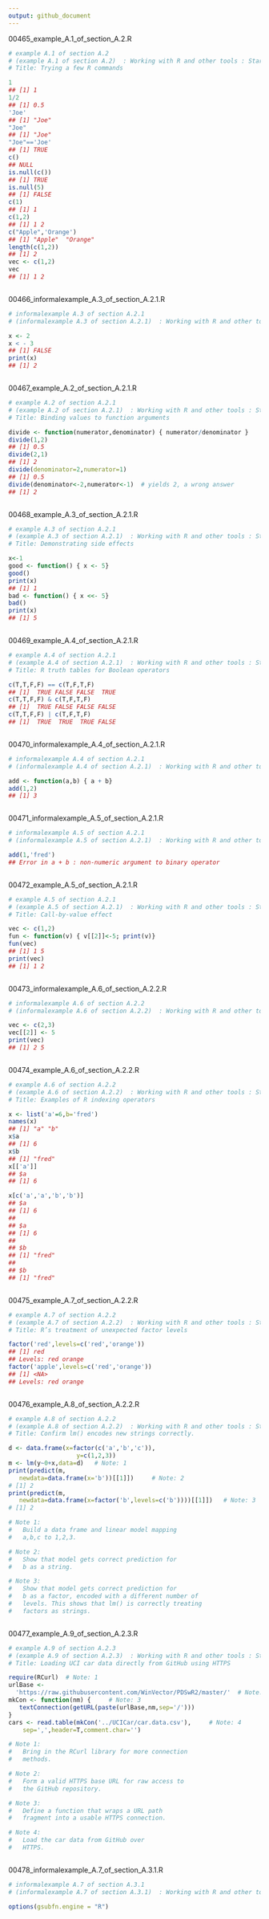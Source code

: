```yaml
---
output: github_document
---
```




00465_example_A.1_of_section_A.2.R


```r
# example A.1 of section A.2 
# (example A.1 of section A.2)  : Working with R and other tools : Starting with R 
# Title: Trying a few R commands 

1
## [1] 1
1/2
## [1] 0.5
'Joe'
## [1] "Joe"
"Joe"
## [1] "Joe"
"Joe"=='Joe'
## [1] TRUE
c()
## NULL
is.null(c())
## [1] TRUE
is.null(5)
## [1] FALSE
c(1)
## [1] 1
c(1,2)
## [1] 1 2
c("Apple",'Orange')
## [1] "Apple"  "Orange"
length(c(1,2))
## [1] 2
vec <- c(1,2)
vec
## [1] 1 2



```




00466_informalexample_A.3_of_section_A.2.1.R


```r
# informalexample A.3 of section A.2.1 
# (informalexample A.3 of section A.2.1)  : Working with R and other tools : Starting with R : Primary features of R 

x <- 2
x < - 3
## [1] FALSE
print(x)
## [1] 2



```




00467_example_A.2_of_section_A.2.1.R


```r
# example A.2 of section A.2.1 
# (example A.2 of section A.2.1)  : Working with R and other tools : Starting with R : Primary features of R 
# Title: Binding values to function arguments 

divide <- function(numerator,denominator) { numerator/denominator }
divide(1,2)
## [1] 0.5
divide(2,1)
## [1] 2
divide(denominator=2,numerator=1)
## [1] 0.5
divide(denominator<-2,numerator<-1)  # yields 2, a wrong answer
## [1] 2



```




00468_example_A.3_of_section_A.2.1.R


```r
# example A.3 of section A.2.1 
# (example A.3 of section A.2.1)  : Working with R and other tools : Starting with R : Primary features of R 
# Title: Demonstrating side effects 

x<-1
good <- function() { x <- 5}
good()
print(x)
## [1] 1
bad <- function() { x <<- 5}
bad()
print(x)
## [1] 5



```




00469_example_A.4_of_section_A.2.1.R


```r
# example A.4 of section A.2.1 
# (example A.4 of section A.2.1)  : Working with R and other tools : Starting with R : Primary features of R 
# Title: R truth tables for Boolean operators 

c(T,T,F,F) == c(T,F,T,F)
## [1]  TRUE FALSE FALSE  TRUE
c(T,T,F,F) & c(T,F,T,F)
## [1]  TRUE FALSE FALSE FALSE
c(T,T,F,F) | c(T,F,T,F)
## [1]  TRUE  TRUE  TRUE FALSE



```




00470_informalexample_A.4_of_section_A.2.1.R


```r
# informalexample A.4 of section A.2.1 
# (informalexample A.4 of section A.2.1)  : Working with R and other tools : Starting with R : Primary features of R 

add <- function(a,b) { a + b}
add(1,2)
## [1] 3



```




00471_informalexample_A.5_of_section_A.2.1.R


```r
# informalexample A.5 of section A.2.1 
# (informalexample A.5 of section A.2.1)  : Working with R and other tools : Starting with R : Primary features of R 

add(1,'fred')
## Error in a + b : non-numeric argument to binary operator



```




00472_example_A.5_of_section_A.2.1.R


```r
# example A.5 of section A.2.1 
# (example A.5 of section A.2.1)  : Working with R and other tools : Starting with R : Primary features of R 
# Title: Call-by-value effect 

vec <- c(1,2)
fun <- function(v) { v[[2]]<-5; print(v)}
fun(vec)
## [1] 1 5
print(vec)
## [1] 1 2



```




00473_informalexample_A.6_of_section_A.2.2.R


```r
# informalexample A.6 of section A.2.2 
# (informalexample A.6 of section A.2.2)  : Working with R and other tools : Starting with R : Primary R data types 

vec <- c(2,3)
vec[[2]] <- 5
print(vec)
## [1] 2 5



```




00474_example_A.6_of_section_A.2.2.R


```r
# example A.6 of section A.2.2 
# (example A.6 of section A.2.2)  : Working with R and other tools : Starting with R : Primary R data types 
# Title: Examples of R indexing operators 

x <- list('a'=6,b='fred')
names(x)
## [1] "a" "b"
x$a
## [1] 6
x$b
## [1] "fred"
x[['a']]
## $a
## [1] 6

x[c('a','a','b','b')]
## $a
## [1] 6
##
## $a
## [1] 6
##
## $b
## [1] "fred"
##
## $b
## [1] "fred"



```




00475_example_A.7_of_section_A.2.2.R


```r
# example A.7 of section A.2.2 
# (example A.7 of section A.2.2)  : Working with R and other tools : Starting with R : Primary R data types 
# Title: R’s treatment of unexpected factor levels 

factor('red',levels=c('red','orange'))
## [1] red
## Levels: red orange
factor('apple',levels=c('red','orange'))
## [1] <NA>
## Levels: red orange



```




00476_example_A.8_of_section_A.2.2.R


```r
# example A.8 of section A.2.2 
# (example A.8 of section A.2.2)  : Working with R and other tools : Starting with R : Primary R data types 
# Title: Confirm lm() encodes new strings correctly. 

d <- data.frame(x=factor(c('a','b','c')),
                   y=c(1,2,3))
m <- lm(y~0+x,data=d) 	# Note: 1 
print(predict(m,
   newdata=data.frame(x='b'))[[1]]) 	# Note: 2 
# [1] 2
print(predict(m,
   newdata=data.frame(x=factor('b',levels=c('b'))))[[1]]) 	# Note: 3 
# [1] 2

# Note 1: 
#   Build a data frame and linear model mapping 
#   a,b,c to 1,2,3. 

# Note 2: 
#   Show that model gets correct prediction for 
#   b as a string. 

# Note 3: 
#   Show that model gets correct prediction for 
#   b as a factor, encoded with a different number of 
#   levels. This shows that lm() is correctly treating 
#   factors as strings. 



```




00477_example_A.9_of_section_A.2.3.R


```r
# example A.9 of section A.2.3 
# (example A.9 of section A.2.3)  : Working with R and other tools : Starting with R : Loading data from HTTPS sources 
# Title: Loading UCI car data directly from GitHub using HTTPS 

require(RCurl) 	# Note: 1 
urlBase <- 
  'https://raw.githubusercontent.com/WinVector/PDSwR2/master/' 	# Note: 2 
mkCon <- function(nm) { 	# Note: 3 
   textConnection(getURL(paste(urlBase,nm,sep='/')))
}
cars <- read.table(mkCon('../UCICar/car.data.csv'), 	# Note: 4 
    sep=',',header=T,comment.char='')

# Note 1: 
#   Bring in the RCurl library for more connection 
#   methods. 

# Note 2: 
#   Form a valid HTTPS base URL for raw access to 
#   the GitHub repository. 

# Note 3: 
#   Define a function that wraps a URL path 
#   fragment into a usable HTTPS connection. 

# Note 4: 
#   Load the car data from GitHub over 
#   HTTPS. 



```




00478_informalexample_A.7_of_section_A.3.1.R


```r
# informalexample A.7 of section A.3.1 
# (informalexample A.7 of section A.3.1)  : Working with R and other tools : Using databases with R : TODO: new db section 

options(gsubfn.engine = "R")



```


